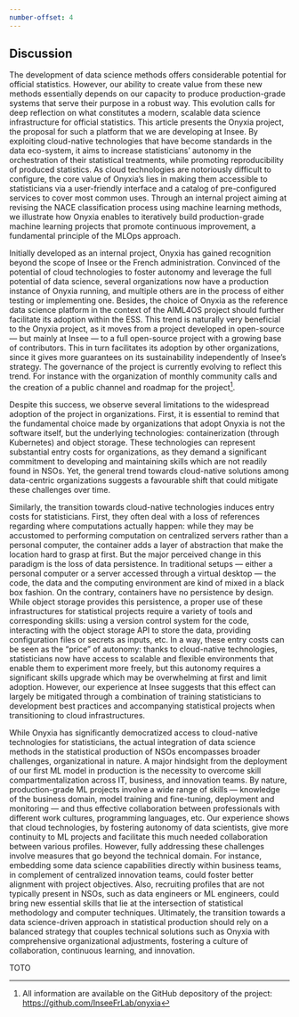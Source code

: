 ```yaml
---
number-offset: 4
---
```


::: {.content-visible when-profile="en"}

# Discussion

The development of data science methods offers considerable potential for official statistics. However, our ability to create value from these new methods essentially depends on our capacity to produce production-grade systems that serve their purpose in a robust way. This evolution calls for deep reflection on what constitutes a modern, scalable data science infrastructure for official statistics. This article presents the Onyxia project, the proposal for such a platform that we are developing at Insee. By exploiting cloud-native technologies that have become standards in the data eco-system, it aims to increase statisticians' autonomy in the orchestration of their statistical treatments, while promoting reproducibility of produced statistics. As cloud technologies are notoriously difficult to configure, the core value of Onyxia's lies in making them accessible to statisticians via a user-friendly interface and a catalog of pre-configured services to cover most common uses. Through an internal project aiming at revising the NACE classification process using machine learning methods, we illustrate how Onyxia enables to iteratively build production-grade machine learning projects that promote continuous improvement, a fundamental principle of the MLOps approach.

Initially developed as an internal project, Onyxia has gained recognition beyond the scope of Insee or the French administration. Convinced of the potential of cloud technologies to foster autonomy and leverage the full potential of data science, several organizations now have a production instance of Onyxia running, and multiple others are in the process of either testing or implementing one. Besides, the choice of Onyxia as the reference data science platform in the context of the AIML4OS project should further facilitate its adoption within the ESS. This trend is naturally very beneficial to the Onyxia project, as it moves from a project developed in open-source — but mainly at Insee — to a full open-source project with a growing base of contributors. This in turn facilitates its adoption by other organizations, since it gives more guarantees on its sustainability independently of Insee's strategy. The governance of the project is currently evolving to reflect this trend. For instance with the organization of monthly community calls and the creation of a public channel and roadmap for the project[^onyxia-project].

[^onyxia-project]: All information are available on the GitHub depository of the project: [https://github.com/InseeFrLab/onyxia]()

Despite this success, we observe several limitations to the widespread adoption of the project in organizations. First, it is essential to remind that the fundamental choice made by organizations that adopt Onyxia is not the software itself, but the underlying technologies: containerization (through Kubernetes) and object storage. These technologies can represent substantial entry costs for organizations, as they demand a significant commitment to developing and maintaining skills which are not readily found in NSOs. Yet, the general trend towards cloud-native solutions among data-centric organizations suggests a favourable shift that could mitigate these challenges over time.

Similarly, the transition towards cloud-native technologies induces entry costs for statisticians. First, they often deal with a loss of references regarding where computations actually happen: while they may be accustomed to performing computation on centralized servers rather than a personal computer, the container adds a layer of abstraction that make the location hard to grasp at first. But the major perceived change in this paradigm is the loss of data persistence. In traditional setups — either a personal computer or a server accessed through a virtual desktop — the code, the data and the computing environment are kind of mixed in a black box fashion. On the contrary, containers have no persistence by design. While object storage provides this persistence, a proper use of these infrastructures for statistical projects require a variety of tools and corresponding skills: using a version control system for the code, interacting with the object storage API to store the data, providing configuration files or secrets as inputs, etc. In a way, these entry costs can be seen as the "price" of autonomy: thanks to cloud-native technologies, statisticians now have access to scalable and flexible environments that enable them to experiment more freely, but this autonomy requires a significant skills upgrade which may be overwhelming at first and limit adoption. However, our experience at Insee suggests that this effect can largely be mitigated through a combination of training statisticians to development best practices and accompanying statistical projects when transitioning to cloud infrastructures.

While Onyxia has significantly democratized access to cloud-native technologies for statisticians, the actual integration of data science methods in the statistical production of NSOs encompasses broader challenges, organizational in nature. A major hindsight from the deployment of our first ML model in production is the necessity to overcome skill compartmentalization across IT, business, and innovation teams. By nature, production-grade ML projects involve a wide range of skills — knowledge of the business domain, model training and fine-tuning, deployment and monitoring — and thus effective collaboration between professionals with different work cultures, programming languages, etc. Our experience shows that cloud technologies, by fostering autonomy of data scientists, give more continuity to ML projects and facilitate this much needed collaboration between various profiles. However, fully addressing these challenges involve measures that go beyond the technical domain. For instance, embedding some data science capabilities directly within business teams, in complement of centralized innovation teams, could foster better alignment with project objectives. Also, recruiting profiles that are not typically present in NSOs, such as data engineers or ML engineers, could bring new essential skills that lie at the intersection of statistical methodology and computer techniques. Ultimately, the transition towards a data science-driven approach in statistical production should rely on a balanced strategy that couples technical solutions such as Onyxia with comprehensive organizational adjustments, fostering a culture of collaboration, continuous learning, and innovation.

:::


<!-- ############################################################################################################## -->
<!-- ############################################################################################################## -->
<!-- ############################################################################################################## -->



::: {.content-visible when-profile="fr"}

TOTO

::: 


